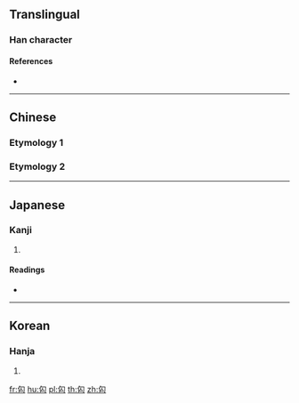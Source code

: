 {{character info/new}}
==Translingual==

===Han character===
{{Han char|rn=20|rad=勹|as=03|sn=5|four=|canj=PVO|ids=⿹勹亾}}

====References====
* {{Han ref|kx=0150.250|dkj=02504|dj=0339.170|hdz=10257.030|uh=5303|ud=21251}}

----

==Chinese==

===Etymology 1===
{{zh-see|丐|v}}

===Etymology 2===
{{zh-see|匈|v}}

----

==Japanese==

===Kanji===
{{ja-kanji|grade=|rs=勹03}}

# {{defn|lang=ja|sort=勹03}}

====Readings====
* {{ja-readings|on=[[かつ]] (katsu), [[かち]] (kachi), [[かい]] (kai)|kun=[[こう]] (kou), [[あたえる]] (ataeru)}}

----

==Korean==

===Hanja===
{{ko-hanja|hangeul=개|rv=gae|mr=kae}}

# {{defn|lang=ko|sort=勹03}}

[[fr:匃]]
[[hu:匃]]
[[pl:匃]]
[[th:匃]]
[[zh:匃]]